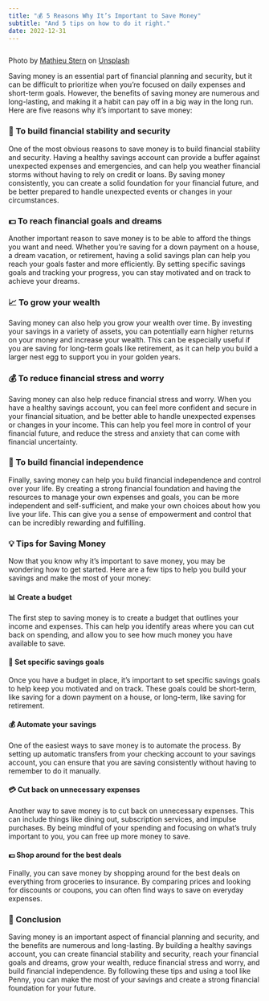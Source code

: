 ```yaml
---
title: "💰 5 Reasons Why It’s Important to Save Money"
subtitle: "And 5 tips on how to do it right."
date: 2022-12-31
---
```


<Image src={coinPile} alt="" />

Photo by
[Mathieu Stern](https://unsplash.com/@mathieustern?utm_source=medium&utm_medium=referral)
on [Unsplash](https://unsplash.com/?utm_source=medium&utm_medium=referral)

Saving money is an essential part of financial planning and security, but it can be
difficult to prioritize when you’re focused on daily expenses and short-term goals.
However, the benefits of saving money are numerous and long-lasting, and making it a
habit can pay off in a big way in the long run. Here are five reasons why it’s important
to save money:

### 🏡 To build financial stability and security

One of the most obvious reasons to save money is to build financial stability and
security. Having a healthy savings account can provide a buffer against unexpected
expenses and emergencies, and can help you weather financial storms without having to
rely on credit or loans. By saving money consistently, you can create a solid foundation
for your financial future, and be better prepared to handle unexpected events or changes
in your circumstances.

### 💵 To reach financial goals and dreams

Another important reason to save money is to be able to afford the things you want and
need. Whether you’re saving for a down payment on a house, a dream vacation, or
retirement, having a solid savings plan can help you reach your goals faster and more
efficiently. By setting specific savings goals and tracking your progress, you can stay
motivated and on track to achieve your dreams.

### 📈 To grow your wealth

Saving money can also help you grow your wealth over time. By investing your savings in
a variety of assets, you can potentially earn higher returns on your money and increase
your wealth. This can be especially useful if you are saving for long-term goals like
retirement, as it can help you build a larger nest egg to support you in your golden
years.

### 💰 To reduce financial stress and worry

Saving money can also help reduce financial stress and worry. When you have a healthy
savings account, you can feel more confident and secure in your financial situation, and
be better able to handle unexpected expenses or changes in your income. This can help
you feel more in control of your financial future, and reduce the stress and anxiety
that can come with financial uncertainty.

### 💪 To build financial independence

Finally, saving money can help you build financial independence and control over your
life. By creating a strong financial foundation and having the resources to manage your
own expenses and goals, you can be more independent and self-sufficient, and make your
own choices about how you live your life. This can give you a sense of empowerment and
control that can be incredibly rewarding and fulfilling.

### 💡 Tips for Saving Money

Now that you know why it’s important to save money, you may be wondering how to get
started. Here are a few tips to help you build your savings and make the most of your
money:

#### 📊 Create a budget

The first step to saving money is to create a budget that outlines your income and
expenses. This can help you identify areas where you can cut back on spending, and allow
you to see how much money you have available to save.

#### 💸 Set specific savings goals

Once you have a budget in place, it’s important to set specific savings goals to help
keep you motivated and on track. These goals could be short-term, like saving for a down
payment on a house, or long-term, like saving for retirement.

#### 💰 Automate your savings

One of the easiest ways to save money is to automate the process. By setting up
automatic transfers from your checking account to your savings account, you can ensure
that you are saving consistently without having to remember to do it manually.

#### 💳 Cut back on unnecessary expenses

Another way to save money is to cut back on unnecessary expenses. This can include
things like dining out, subscription services, and impulse purchases. By being mindful
of your spending and focusing on what’s truly important to you, you can free up more
money to save.

#### 💵 Shop around for the best deals

Finally, you can save money by shopping around for the best deals on everything from
groceries to insurance. By comparing prices and looking for discounts or coupons, you
can often find ways to save on everyday expenses.

### 📝 Conclusion

Saving money is an important aspect of financial planning and security, and the benefits
are numerous and long-lasting. By building a healthy savings account, you can create
financial stability and security, reach your financial goals and dreams, grow your
wealth, reduce financial stress and worry, and build financial independence. By
following these tips and using a tool like Penny, you can make the most of your savings
and create a strong financial foundation for your future.

